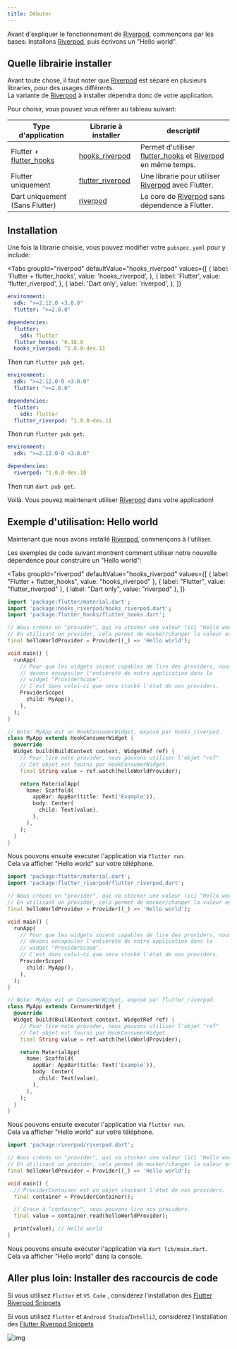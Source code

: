 ```yaml
---
title: Débuter
---
```



Avant d'expliquer le fonctionnement de [Riverpod], commençons par les bases:
Installons [Riverpod], puis écrivons un "Hello world".

## Quelle librairie installer

Avant toute chose, il faut noter que [Riverpod] est séparé en plusieurs libraries, pour des usages différents.  
La variante de [Riverpod] à installer dépendra donc de votre application.

Pour choisir, vous pouvez vous référer au tableau suivant:

| Type d'application             | Librarie à installer                                                               | descriptif                                                     |
| ------------------------------ | ---------------------------------------------------------------------------------- | -------------------------------------------------------------- |
| Flutter + [flutter_hooks]      | [hooks_riverpod]                                                                   | Permet d'utiliser [flutter_hooks] et [Riverpod] en même temps. |
| Flutter uniquement             | [flutter_riverpod]                                                                 | Une librarie pour utiliser [Riverpod] avec Flutter.            |
| Dart uniquement (Sans Flutter) | [riverpod](https://github.com/rrousselGit/riverpod/tree/master/packages/riverpod) | Le core de [Riverpod] sans dépendence à Flutter.               |

## Installation

Une fois la librarie choisie, vous pouvez modifier votre `pubspec.yaml` pour y include:

<Tabs
  groupId="riverpod"
  defaultValue="hooks_riverpod"
  values={[
    { label: 'Flutter + flutter_hooks', value: 'hooks_riverpod', },
    { label: 'Flutter', value: 'flutter_riverpod', },
    { label: 'Dart only', value: 'riverpod', },
  ]}
>
<TabItem value="hooks_riverpod">

```yaml title="pubspec.yaml"
environment:
  sdk: ">=2.12.0 <3.0.0"
  flutter: ">=2.0.0"

dependencies:
  flutter:
    sdk: flutter
  flutter_hooks: ^0.18.0
  hooks_riverpod: ^1.0.0-dev.11
```

Then run `flutter pub get`.

</TabItem>
<TabItem value="flutter_riverpod">

```yaml title="pubspec.yaml"
environment:
  sdk: ">=2.12.0-0 <3.0.0"
  flutter: ">=2.0.0"

dependencies:
  flutter:
    sdk: flutter
  flutter_riverpod: ^1.0.0-dev.11
```

Then run `flutter pub get`.

</TabItem>
<TabItem value="riverpod">

```yaml title="pubspec.yaml"
environment:
  sdk: ">=2.12.0-0 <3.0.0"

dependencies:
  riverpod: ^1.0.0-dev.10
```

Then run `dart pub get`.

</TabItem>
</Tabs>

Voilà. Vous pouvez maintenant utiliser [Riverpod] dans votre application!

## Exemple d'utilisation: Hello world

Maintenant que nous avons installé [Riverpod], commençons à l'utiliser.

Les exemples de code suivant montrent comment utiliser notre nouvelle dépendence pour construire un "Hello world":

<Tabs
  groupId="riverpod"
  defaultValue="hooks_riverpod"
  values={[
    { label: "Flutter + flutter_hooks", value: "hooks_riverpod" },
    { label: "Flutter", value: "flutter_riverpod" },
    { label: "Dart only", value: "riverpod" },
  ]}
>
<TabItem value="hooks_riverpod">

```dart title="lib/main.dart"
import 'package:flutter/material.dart';
import 'package:hooks_riverpod/hooks_riverpod.dart';
import 'package:flutter_hooks/flutter_hooks.dart';

// Nous créons un "provider", qui va stocker une valeur (ici "Hello world").
// En utilisant un provider, cela permet de mocker/changer la valeur exposée.
final helloWorldProvider = Provider((_) => 'Hello world');

void main() {
  runApp(
    // Pour que les widgets soient capables de lire des providers, nous
    // devons encapsuler l'entièreté de notre application dans le
    // widget "ProviderScope".
    // C'est dans celui-ci que sera stocké l'état de nos providers.
    ProviderScope(
      child: MyApp(),
    ),
  );
}

// Note: MyApp est un HookConsumerWidget, exposé par hooks_riverpod.
class MyApp extends HookConsumerWidget {
  @override
  Widget build(BuildContext context, WidgetRef ref) {
    // Pour lire note provider, nous pouvons utiliser l'objet "ref"
    // Cet objet est fourni par HookConsumerWidget.
    final String value = ref.watch(helloWorldProvider);

    return MaterialApp(
      home: Scaffold(
        appBar: AppBar(title: Text('Example')),
        body: Center(
          child: Text(value),
        ),
      ),
    );
  }
}
```

Nous pouvons ensuite executer l'application via `flutter run`.  
Cela va afficher "Hello world" sur votre téléphone.

</TabItem>
<TabItem value="flutter_riverpod">

```dart title="lib/main.dart"
import 'package:flutter/material.dart';
import 'package:flutter_riverpod/flutter_riverpod.dart';

// Nous créons un "provider", qui va stocker une valeur (ici "Hello world").
// En utilisant un provider, cela permet de mocker/changer la valeur exposée.
final helloWorldProvider = Provider((_) => 'Hello world');

void main() {
  runApp(
    // Pour que les widgets soient capables de lire des providers, nous
    // devons encapsuler l'entièreté de notre application dans le
    // widget "ProviderScope".
    // C'est dans celui-ci que sera stocké l'état de nos providers.
    ProviderScope(
      child: MyApp(),
    ),
  );
}

// Note: MyApp est un ConsumerWidget, exposé par flutter_riverpod.
class MyApp extends ConsumerWidget {
  @override
  Widget build(BuildContext context, WidgetRef ref) {
    // Pour lire note provider, nous pouvons utiliser l'objet "ref"
    // Cet objet est fourni par HookConsumerWidget.
    final String value = ref.watch(helloWorldProvider);

    return MaterialApp(
      home: Scaffold(
        appBar: AppBar(title: Text('Example')),
        body: Center(
          child: Text(value),
        ),
      ),
    );
  }
}
```

Nous pouvons ensuite executer l'application via `flutter run`.  
Cela va afficher "Hello world" sur votre téléphone.

</TabItem>
<TabItem value="riverpod">

```dart title="lib/main.dart"
import 'package:riverpod/riverpod.dart';

// Nous créons un "provider", qui va stocker une valeur (ici "Hello world").
// En utilisant un provider, cela permet de mocker/changer la valeur exposée.
final helloWorldProvider = Provider((_) => 'Hello world');

void main() {
  // ProviderContainer est un objet stockant l'état de nos providers.
  final container = ProviderContainer();

  // Grace à "container", nous pouvons lire nos providers.
  final value = container.read(helloWorldProvider);

  print(value); // Hello world
}
```

Nous pouvons ensuite exécuter l'application via `dart lib/main.dart`.  
Cela va afficher "Hello world" dans la console.

</TabItem>
</Tabs>

## Aller plus loin: Installer des raccourcis de code

Si vous utilisez `Flutter` et `VS Code` , considérez l'installation des [Flutter Riverpod Snippets](https://marketplace.visualstudio.com/items?itemName=robert-brunhage.flutter-riverpod-snippets)

Si vous utilisez `Flutter` et `Android Studio`/`IntelliJ`, considérez l'installation des [Flutter Riverpod Snippets](https://plugins.jetbrains.com/plugin/14641-flutter-riverpod-snippets)

![img](/img/snippets/greetingProvider.gif)

[riverpod]: https://github.com/rrousselgit/riverpod
[hooks_riverpod]: https://pub.dev/packages/hooks_riverpod
[flutter_riverpod]: https://pub.dev/packages/flutter_riverpod
[flutter_hooks]: https://github.com/rrousselGit/flutter_hooks
